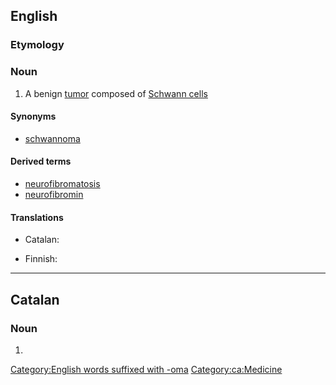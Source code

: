 ==English==
{{wikipedia}}

===Etymology===
{{prefix|en|neuro|fibroma}}

===Noun===
{{en-noun|s|neurofibromata}}

# {{lb|en|medicine}} A benign [[tumor]] composed of [[Schwann cell]]s

====Synonyms====
* [[schwannoma]]

====Derived terms====
* [[neurofibromatosis]]
* [[neurofibromin]]

====Translations====
{{trans-top|benign tumor composed of Schwann cells}}
* Catalan: {{t|ca|neurofibroma|m}}
{{trans-mid}}
* Finnish: {{t|fi|neurofibrooma}}
{{trans-bottom}}

[[Category:English words suffixed with -oma]]

----

==Catalan==

===Noun===
{{ca-noun|m}}

# {{l|en|neurofibroma}}

[[Category:ca:Medicine]]